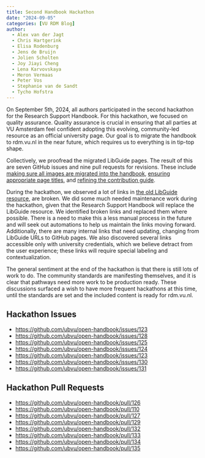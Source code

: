 ```yaml
---
title: Second Handbook Hackathon
date: "2024-09-05"
categories: [VU RDM Blog]
author:
  - Alex van der Jagt
  - Chris Hartgerink
  - Elisa Rodenburg
  - Jens de Bruijn
  - Jolien Scholten
  - Joy Jiayi Cheng
  - Lena Karvovskaya
  - Meron Vermaas
  - Peter Vos
  - Stephanie van de Sandt
  - Tycho Hofstra
---
```


On September 5th, 2024, all authors participated in the second hackathon for the Research Support Handbook. For this hackathon, we focused on quality assurance. Quality assurance is crucial in ensuring that all parties at VU Amsterdam feel confident adopting this evolving, community-led resource as an official university page. Our goal is to migrate the handbook to rdm.vu.nl in the near future, which requires us to everything is in tip-top shape.

Collectively, we proofread the migrated LibGuide pages. The result of this are seven GitHub issues and nine pull requests for revisions. These include [making sure all images are migrated into the handbook](https://github.com/ubvu/open-handbook/issues/125), [ensuring appropriate page titles](https://github.com/ubvu/open-handbook/issues/124), and [refining the contribution guide](https://github.com/ubvu/open-handbook/issues/131).

During the hackathon, we observed a lot of links in [the old LibGuide resource](https://libguides.vu.nl/rdm), are broken. We did some much needed  maintenance work during the hackathon, given that the Research Support Handbook will replace the LibGuide resource. We identified broken links and replaced them where possible. There is a need to make this a less manual process in the future and will seek out automations to help us maintain the links moving forward. Additionally, there are many internal links that need updating, changing from LibGuide URLs to GitHub pages. We also discovered several links accessible only with university credentials, which we believe detract from the user experience; these links will require special labeling and contextualization.

The general sentiment at the end of the hackathon is that there is still lots of work to do. The community standards are manifesting themselves, and it is clear that pathways need more work to be production ready. These discussions surfaced a wish to have more frequent hackathons at this time, until the standards are set and the included content is ready for rdm.vu.nl.

## Hackathon Issues

* <https://github.com/ubvu/open-handbook/issues/123>
* <https://github.com/ubvu/open-handbook/issues/128>
* <https://github.com/ubvu/open-handbook/issues/125>
* <https://github.com/ubvu/open-handbook/issues/124>
* <https://github.com/ubvu/open-handbook/issues/123>
* <https://github.com/ubvu/open-handbook/issues/130>
* <https://github.com/ubvu/open-handbook/issues/131>

## Hackathon Pull Requests

* <https://github.com/ubvu/open-handbook/pull/126>
* <https://github.com/ubvu/open-handbook/pull/110>
* <https://github.com/ubvu/open-handbook/pull/127>
* <https://github.com/ubvu/open-handbook/pull/129>
* <https://github.com/ubvu/open-handbook/pull/132>
* <https://github.com/ubvu/open-handbook/pull/133>
* <https://github.com/ubvu/open-handbook/pull/134>
* <https://github.com/ubvu/open-handbook/pull/135>
